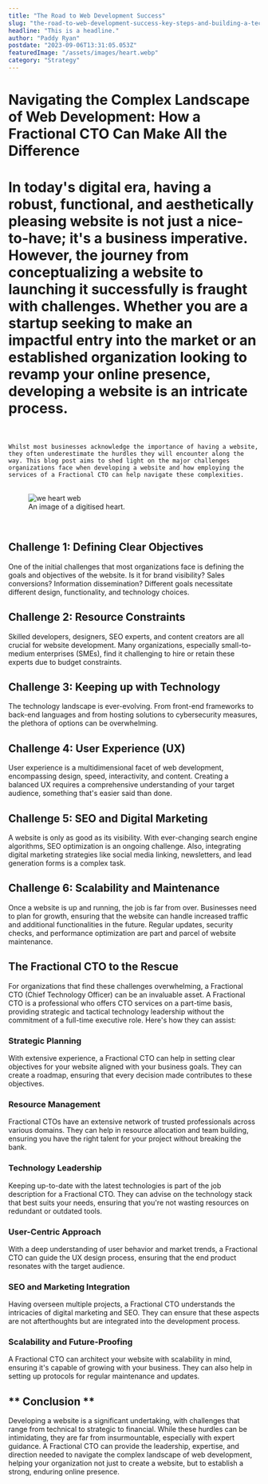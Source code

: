 ```yaml
---
title: "The Road to Web Development Success"
slug: "the-road-to-web-development-success-key-steps-and-building-a-tech-team"
headline: "This is a headline."
author: "Paddy Ryan"
postdate: "2023-09-06T13:31:05.053Z"
featuredImage: "/assets/images/heart.webp"
category: "Strategy"
---
```


# Navigating the Complex Landscape of Web Development: How a Fractional CTO Can Make All the Difference

# In today's digital era, having a robust, functional, and aesthetically pleasing website is not just a nice-to-have; it's a business imperative. However, the journey from conceptualizing a website to launching it successfully is fraught with challenges. Whether you are a startup seeking to make an impactful entry into the market or an established organization looking to revamp your online presence, developing a website is an intricate process.
<br><br>
``` Whilst most businesses acknowledge the importance of having a website, they often underestimate the hurdles they will encounter along the way. This blog post aims to shed light on the major challenges organizations face when developing a website and how employing the services of a Fractional CTO can help navigate these complexities. ```
<br><br>
    <figure class="article_image">
        ![we heart web](/assets/images/heart.webp)
        <figcaption>An image of a digitised heart.</figcaption> 
    </figure>
<br>


## **Challenge 1: Defining Clear Objectives**
One of the initial challenges that most organizations face is defining the goals and objectives of the website. Is it for brand visibility? Sales conversions? Information dissemination? Different goals necessitate different design, functionality, and technology choices.

## Challenge 2: Resource Constraints
Skilled developers, designers, SEO experts, and content creators are all crucial for website development. Many organizations, especially small-to-medium enterprises (SMEs), find it challenging to hire or retain these experts due to budget constraints.

## Challenge 3: Keeping up with Technology
The technology landscape is ever-evolving. From front-end frameworks to back-end languages and from hosting solutions to cybersecurity measures, the plethora of options can be overwhelming.

## Challenge 4: User Experience (UX)
User experience is a multidimensional facet of web development, encompassing design, speed, interactivity, and content. Creating a balanced UX requires a comprehensive understanding of your target audience, something that's easier said than done.

## Challenge 5: SEO and Digital Marketing
A website is only as good as its visibility. With ever-changing search engine algorithms, SEO optimization is an ongoing challenge. Also, integrating digital marketing strategies like social media linking, newsletters, and lead generation forms is a complex task.

## Challenge 6: Scalability and Maintenance
Once a website is up and running, the job is far from over. Businesses need to plan for growth, ensuring that the website can handle increased traffic and additional functionalities in the future. Regular updates, security checks, and performance optimization are part and parcel of website maintenance.

## The Fractional CTO to the Rescue
For organizations that find these challenges overwhelming, a Fractional CTO (Chief Technology Officer) can be an invaluable asset. A Fractional CTO is a professional who offers CTO services on a part-time basis, providing strategic and tactical technology leadership without the commitment of a full-time executive role. Here's how they can assist:

### Strategic Planning
With extensive experience, a Fractional CTO can help in setting clear objectives for your website aligned with your business goals. They can create a roadmap, ensuring that every decision made contributes to these objectives.

### Resource Management
Fractional CTOs have an extensive network of trusted professionals across various domains. They can help in resource allocation and team building, ensuring you have the right talent for your project without breaking the bank.

### Technology Leadership
Keeping up-to-date with the latest technologies is part of the job description for a Fractional CTO. They can advise on the technology stack that best suits your needs, ensuring that you're not wasting resources on redundant or outdated tools.

### User-Centric Approach
With a deep understanding of user behavior and market trends, a Fractional CTO can guide the UX design process, ensuring that the end product resonates with the target audience.

### SEO and Marketing Integration
Having overseen multiple projects, a Fractional CTO understands the intricacies of digital marketing and SEO. They can ensure that these aspects are not afterthoughts but are integrated into the development process.

### Scalability and Future-Proofing
A Fractional CTO can architect your website with scalability in mind, ensuring it's capable of growing with your business. They can also help in setting up protocols for regular maintenance and updates.

## ** Conclusion **
Developing a website is a significant undertaking, with challenges that range from technical to strategic to financial. While these hurdles can be intimidating, they are far from insurmountable, especially with expert guidance. A Fractional CTO can provide the leadership, expertise, and direction needed to navigate the complex landscape of web development, helping your organization not just to create a website, but to establish a strong, enduring online presence.
